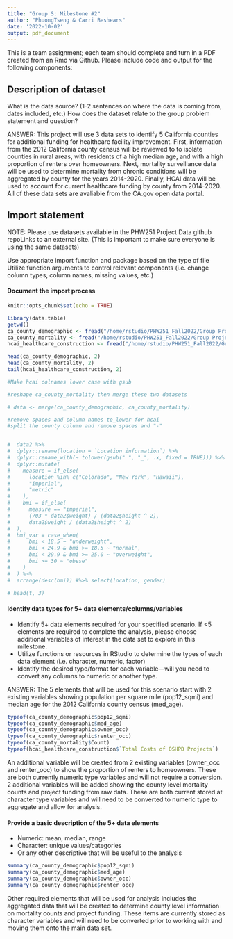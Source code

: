 ```yaml
---
title: "Group S: Milestone #2"
author: "PhuongTseng & Carri Beshears"
date: '2022-10-02'
output: pdf_document
---
```


This is a team assignment; each team should complete and turn in a PDF created 
from an Rmd via Github. Please include code and output for the following components:

## Description of dataset
What is the data source? (1-2 sentences on where the data is coming from, dates included, etc.)
How does the dataset relate to the group problem statement and question?

ANSWER: This project will use 3 data sets to identify 5 California counties for additional funding for healthcare facility improvement. First, information from the 2012 California county census will be reviewed to to isolate counties in rural areas, with residents of a high median age, and with a high proportion of renters over homeowners. Next, mortality surveillance data will be used to determine mortality from chronic conditions will be aggregated by county for the years 2014-2020. Finally, HCAI data will be used to account for current healthcare funding by county from 2014-2020. All of these data sets are avaliable from the CA.gov open data portal. 

## Import statement
NOTE: Please use datasets available in the PHW251 Project Data github repoLinks to an external site. 
(This is important to make sure everyone is using the same datasets)

Use appropriate import function and package based on the type of file
Utilize function arguments to control relevant components 
(i.e. change column types, column names, missing values, etc.)

#### Document the import process
```r
knitr::opts_chunk$set(echo = TRUE)

library(data.table)
getwd()
ca_county_demographic <- fread("/home/rstudio/PHW251_Fall2022/Group Project/phw251/ca_county_demographic.csv")
ca_county_mortality <- fread("/home/rstudio/PHW251_Fall2022/Group Project/phw251/ca_county_mortality.csv")
hcai_healthcare_construction <- fread("/home/rstudio/PHW251_Fall2022/Group Project/phw251/hcai_healthcare_construction.csv")

head(ca_county_demographic, 2)
head(ca_county_mortality, 2)
tail(hcai_healthcare_construction, 2)

#Make hcai colnames lower case with gsub

#reshape ca_county_mortality then merge these two datasets

# data <- merge(ca_county_demographic, ca_county_mortality)

#remove spaces and column names to_lower for hcai
#split the county column and remove spaces and "-"


#  data2 %>% 
#  dplyr::rename(location = `Location information`) %>%
#  dplyr::rename_with(~ tolower(gsub(" ", "_", .x, fixed = TRUE))) %>% 
#  dplyr::mutate(
#    measure = if_else(
#      location %in% c("Colorado", "New York", "Hawaii"),
#      "imperial",
#      "metric"
#    ), 
#    bmi = if_else(
#      measure == "imperial", 
#      (703 * data2$weight) / (data2$height ^ 2), 
#      data2$weight / (data2$height ^ 2)
#  ),
#  bmi_var = case_when(
#      bmi < 18.5 ~ "underweight",
#      bmi < 24.9 & bmi >= 18.5 ~ "normal",
#      bmi < 29.9 & bmi >= 25.0 ~ "overweight",
#      bmi >= 30 ~ "obese"
#    )
#  ) %>%
#  arrange(desc(bmi)) #%>% select(location, gender)

# head(t, 3)

```

\newpage

#### Identify data types for 5+ data elements/columns/variables
- Identify 5+ data elements required for your specified scenario. If <5 elements are required to complete the analysis, please choose additional variables of interest in the data set to explore in this milestone.
- Utilize functions or resources in RStudio to determine the types of each data element (i.e. character, numeric, factor)
- Identify the desired type/format for each variable—will you need to convert any columns to numeric or another type.

ANSWER: The 5 elements that will be used for this scenario start with 2 existing variables showing population per square mile (pop12_sqmi) and median age for the 2012 California county census (med_age). 

```r

typeof(ca_county_demographic$pop12_sqmi)
typeof(ca_county_demographic$med_age)
typeof(ca_county_demographic$owner_occ)
typeof(ca_county_demographic$renter_occ)
typeof(ca_county_mortality$Count)
typeof(hcai_healthcare_construction$`Total Costs of OSHPD Projects`)

```

An additional variable will be created from 2 existing variables (owner_occ and renter_occ) to show the proportion of renters to homeowners. These are both currently numeric type variables and will not require a conversion. 2 additional variables will be added showing the county level mortality counts and project funding from raw data. These are both current stored at character type variables and will need to be converted to numeric type to aggregate and allow for analysis. 

\newpage

#### Provide a basic description of the 5+ data elements
- Numeric: mean, median, range
- Character:  unique values/categories
- Or any other descriptive that will be useful to the analysis

```r

summary(ca_county_demographic$pop12_sqmi)
summary(ca_county_demographic$med_age)
summary(ca_county_demographic$owner_occ)
summary(ca_county_demographic$renter_occ)


```

Other required elements that will be used for analysis includes the aggregated data that will be created to determine county level information on mortality counts and project funding. These items are currently stored as character variables and will need to be converted prior to working with and moving them onto the main data set. 



